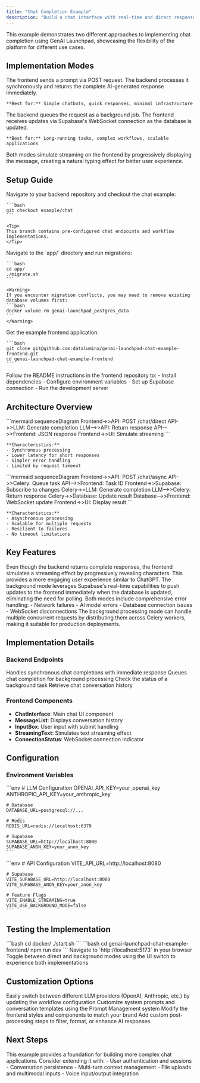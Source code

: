 ```yaml
---
title: "Chat Completion Example"
description: "Build a chat interface with real-time and direct response modes"
---
```


This example demonstrates two different approaches to implementing chat completion using GenAI Launchpad, showcasing the flexibility of the platform for different use cases.

## Implementation Modes

<CardGroup cols={2}>
  <Card title="Direct Response Mode" icon="reply">
    The frontend sends a prompt via POST request. The backend processes it synchronously and returns the complete AI-generated response immediately.
    
    **Best for:** Simple chatbots, quick responses, minimal infrastructure
  </Card>
  
  <Card title="Real-Time Background Mode" icon="bolt">
    The backend queues the request as a background job. The frontend receives updates via Supabase's WebSocket connection as the database is updated.
    
    **Best for:** Long-running tasks, complex workflows, scalable applications
  </Card>
</CardGroup>

<Info>
Both modes simulate streaming on the frontend by progressively displaying the message, creating a natural typing effect for better user experience.
</Info>

## Setup Guide

<Steps>
  <Step title="Switch to the example branch">
    Navigate to your backend repository and checkout the chat example:
    
    ```bash
    git checkout example/chat
    ```
    
    <Tip>
    This branch contains pre-configured chat endpoints and workflow implementations.
    </Tip>
  </Step>
  
  <Step title="Apply database migrations">
    Navigate to the `app/` directory and run migrations:
    
    ```bash
    cd app/
    ./migrate.sh
    ```
    
    <Warning>
    If you encounter migration conflicts, you may need to remove existing database volumes first:
    ```bash
    docker volume rm genai-launchpad_postgres_data
    ```
    </Warning>
  </Step>
  
  <Step title="Clone the frontend repository">
    Get the example frontend application:
    
    ```bash
    git clone git@github.com:datalumina/genai-launchpad-chat-example-frontend.git
    cd genai-launchpad-chat-example-frontend
    ```
  </Step>
  
  <Step title="Configure the frontend">
    Follow the README instructions in the frontend repository to:
    - Install dependencies
    - Configure environment variables
    - Set up Supabase connection
    - Run the development server
  </Step>
</Steps>

## Architecture Overview

<Tabs>
  <Tab title="Direct Response">
    ```mermaid
    sequenceDiagram
        Frontend->>API: POST /chat/direct
        API->>LLM: Generate completion
        LLM-->>API: Return response
        API-->>Frontend: JSON response
        Frontend->>UI: Simulate streaming
    ```
    
    **Characteristics:**
    - Synchronous processing
    - Lower latency for short responses
    - Simpler error handling
    - Limited by request timeout
  </Tab>
  
  <Tab title="Background Processing">
    ```mermaid
    sequenceDiagram
        Frontend->>API: POST /chat/async
        API->>Celery: Queue task
        API-->>Frontend: Task ID
        Frontend->>Supabase: Subscribe to changes
        Celery->>LLM: Generate completion
        LLM-->>Celery: Return response
        Celery->>Database: Update result
        Database-->>Frontend: WebSocket update
        Frontend->>UI: Display result
    ```
    
    **Characteristics:**
    - Asynchronous processing
    - Scalable for multiple requests
    - Resilient to failures
    - No timeout limitations
  </Tab>
</Tabs>

## Key Features

<AccordionGroup>
  <Accordion title="Simulated Streaming">
    Even though the backend returns complete responses, the frontend simulates a streaming effect by progressively revealing characters. This provides a more engaging user experience similar to ChatGPT.
  </Accordion>
  
  <Accordion title="Real-time Updates">
    The background mode leverages Supabase's real-time capabilities to push updates to the frontend immediately when the database is updated, eliminating the need for polling.
  </Accordion>
  
  <Accordion title="Error Handling">
    Both modes include comprehensive error handling:
    - Network failures
    - AI model errors
    - Database connection issues
    - WebSocket disconnections
  </Accordion>
  
  <Accordion title="Scalability">
    The background processing mode can handle multiple concurrent requests by distributing them across Celery workers, making it suitable for production deployments.
  </Accordion>
</AccordionGroup>

## Implementation Details

### Backend Endpoints

<CardGroup cols={2}>
  <Card title="/chat/direct" icon="message">
    Handles synchronous chat completions with immediate response
  </Card>
  
  <Card title="/chat/async" icon="clock">
    Queues chat completion for background processing
  </Card>
  
  <Card title="/chat/status/{task_id}" icon="chart-line">
    Check the status of a background task
  </Card>
  
  <Card title="/chat/history" icon="history">
    Retrieve chat conversation history
  </Card>
</CardGroup>

### Frontend Components

- **ChatInterface**: Main chat UI component
- **MessageList**: Displays conversation history
- **InputBox**: User input with submit handling
- **StreamingText**: Simulates text streaming effect
- **ConnectionStatus**: WebSocket connection indicator

## Configuration

### Environment Variables

<Tabs>
  <Tab title="Backend">
    ```env
    # LLM Configuration
    OPENAI_API_KEY=your_openai_key
    ANTHROPIC_API_KEY=your_anthropic_key
    
    # Database
    DATABASE_URL=postgresql://...
    
    # Redis
    REDIS_URL=redis://localhost:6379
    
    # Supabase
    SUPABASE_URL=http://localhost:8000
    SUPABASE_ANON_KEY=your_anon_key
    ```
  </Tab>
  
  <Tab title="Frontend">
    ```env
    # API Configuration
    VITE_API_URL=http://localhost:8080
    
    # Supabase
    VITE_SUPABASE_URL=http://localhost:8000
    VITE_SUPABASE_ANON_KEY=your_anon_key
    
    # Feature Flags
    VITE_ENABLE_STREAMING=true
    VITE_USE_BACKGROUND_MODE=false
    ```
  </Tab>
</Tabs>

## Testing the Implementation

<Steps>
  <Step title="Start the backend services">
    ```bash
    cd docker/
    ./start.sh
    ```
  </Step>
  
  <Step title="Start the frontend development server">
    ```bash
    cd genai-launchpad-chat-example-frontend/
    npm run dev
    ```
  </Step>
  
  <Step title="Open the chat interface">
    Navigate to `http://localhost:5173` in your browser
  </Step>
  
  <Step title="Test both modes">
    Toggle between direct and background modes using the UI switch to experience both implementations
  </Step>
</Steps>

## Customization Options

<CardGroup cols={2}>
  <Card title="Model Selection" icon="brain">
    Easily switch between different LLM providers (OpenAI, Anthropic, etc.) by updating the workflow configuration
  </Card>
  
  <Card title="Prompt Templates" icon="file-text">
    Customize system prompts and conversation templates using the Prompt Management system
  </Card>
  
  <Card title="UI Theming" icon="palette">
    Modify the frontend styles and components to match your brand
  </Card>
  
  <Card title="Response Processing" icon="gears">
    Add custom post-processing steps to filter, format, or enhance AI responses
  </Card>
</CardGroup>

## Next Steps

<Note>
This example provides a foundation for building more complex chat applications. Consider extending it with:
- User authentication and sessions
- Conversation persistence
- Multi-turn context management
- File uploads and multimodal inputs
- Voice input/output integration
</Note>